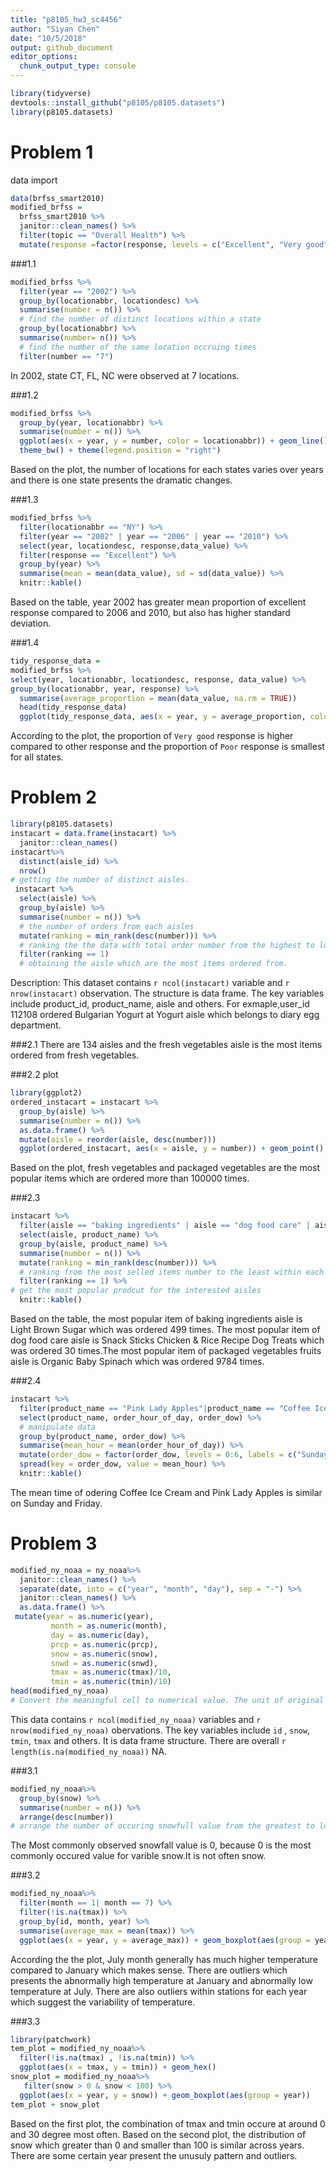```yaml
---
title: "p8105_hw3_sc4456"
author: "Siyan Chen"
date: "10/5/2018"
output: github_document
editor_options: 
  chunk_output_type: console
---
```


```r
library(tidyverse)
devtools::install_github("p8105/p8105.datasets")
library(p8105.datasets)

```

# Problem 1
data import
```r
data(brfss_smart2010) 
modified_brfss = 
  brfss_smart2010 %>% 
  janitor::clean_names() %>% 
  filter(topic == "Overall Health") %>% 
  mutate(response =factor(response, levels = c("Excellent", "Very good", "Good", "Fair", "Poor"))) %>% arrange(response)


```

###1.1
```r
modified_brfss %>% 
  filter(year == "2002") %>% 
  group_by(locationabbr, locationdesc) %>% 
  summarise(number = n()) %>%
  # find the number of distinct locations within a state
  group_by(locationabbr) %>% 
  summarise(number= n()) %>% 
  # find the number of the same location occruing times
  filter(number == "7") 
```

In 2002, state CT, FL, NC were observed at 7 locations.

###1.2
```r
modified_brfss %>% 
  group_by(year, locationabbr) %>% 
  summarise(number = n()) %>% 
  ggplot(aes(x = year, y = number, color = locationabbr)) + geom_line()+
  theme_bw() + theme(legend.position = "right")
```

Based on the plot, the number of locations for each states varies over years and there is one state presents the dramatic changes. 

###1.3
```r
modified_brfss %>% 
  filter(locationabbr == "NY") %>% 
  filter(year == "2002" | year == "2006" | year == "2010") %>%
  select(year, locationdesc, response,data_value) %>% 
  filter(response == "Excellent") %>% 
  group_by(year) %>% 
  summarise(mean = mean(data_value), sd = sd(data_value)) %>% 
  knitr::kable()
```

Based on the table, year 2002 has greater mean proportion of excellent response compared to 2006 and 2010, but also has higher standard deviation. 

###1.4
```r
tidy_response_data =
modified_brfss %>% 
select(year, locationabbr, locationdesc, response, data_value) %>% 
group_by(locationabbr, year, response) %>% 
  summarise(average_proportion = mean(data_value, na.rm = TRUE)) 
  head(tidy_response_data)
  ggplot(tidy_response_data, aes(x = year, y = average_proportion, color = locationabbr)) + geom_point() + facet_grid(~response) + labs(y = "Average Proportion %")
```

According to the plot, the proportion of `Very good` response is higher compared to other response and the proportion of `Poor` response is smallest for all states. 


# Problem 2
```r
library(p8105.datasets)
instacart = data.frame(instacart) %>%
  janitor::clean_names() 
instacart%>% 
  distinct(aisle_id) %>% 
  nrow()
# getting the number of distinct aisles.
 instacart %>% 
  select(aisle) %>% 
  group_by(aisle) %>% 
  summarise(number = n()) %>% 
  # the number of orders from each aisles 
  mutate(ranking = min_rank(desc(number))) %>% 
  # ranking the the data with total order number from the highest to lowest
  filter(ranking == 1)
  # obtaining the aisle which are the most items ordered from.
```

Description: This dataset contains `r ncol(instacart)` variable and `r nrow(instacart)` observation. The structure is data frame. The key variables include product_id, product_name, aisle and others. For exmaple,user_id 112108 ordered Bulgarian Yogurt at Yogurt aisle which belongs to diary egg department.

###2.1 
There are 134 aisles and the fresh vegetables aisle is the most items ordered from fresh vegetables.

###2.2 plot

```r
library(ggplot2)
ordered_instacart = instacart %>% 
  group_by(aisle) %>% 
  summarise(number = n()) %>% 
  as.data.frame() %>% 
  mutate(aisle = reorder(aisle, desc(number))) 
  ggplot(ordered_instacart, aes(x = aisle, y = number)) + geom_point() + theme(axis.text.x = element_text(angle = 90, hjust = 1))

```

Based on the plot, fresh vegetables and packaged vegetables are the most popular items which are ordered more than 100000 times. 

###2.3
```r
instacart %>% 
  filter(aisle == "baking ingredients" | aisle == "dog food care" | aisle =="packaged vegetables fruits" ) %>% 
  select(aisle, product_name) %>% 
  group_by(aisle, product_name) %>% 
  summarise(number = n()) %>% 
  mutate(ranking = min_rank(desc(number))) %>% 
  # ranking from the most selled items number to the least within each aisle
  filter(ranking == 1) %>% 
# get the most popular prodcut for the interested aisles
  knitr::kable()
```

Based on the table, the most popular item of baking ingredients aisle is Light Brown Sugar which was ordered 499 times. The most popular item of dog food care aisle is Snack Sticks Chicken & Rice Recipe Dog Treats which was ordered 30 times.The most popular item of packaged vegetables fruits aisle is Organic Baby Spinach which was ordered 9784 times.

###2.4 

```r
instacart %>% 
  filter(product_name == "Pink Lady Apples"|product_name == "Coffee Ice Cream") %>% 
  select(product_name, order_hour_of_day, order_dow) %>% 
  # manipulate data
  group_by(product_name, order_dow) %>% 
  summarise(mean_hour = mean(order_hour_of_day)) %>% 
  mutate(order_dow = factor(order_dow, levels = 0:6, labels = c("Sunday", "Monday", "Tuesday", "Wednesday", "Thursday", "Friday", "Saturday"))) %>% 
  spread(key = order_dow, value = mean_hour) %>% 
  knitr::kable()
```

The mean time of odering Coffee Ice Cream and Pink Lady Apples is similar on Sunday and Friday.

# Problem 3
```r
modified_ny_noaa = ny_noaa%>% 
  janitor::clean_names() %>% 
  separate(date, into = c("year", "month", "day"), sep = "-") %>% 
  janitor::clean_names() %>% 
  as.data.frame() %>% 
 mutate(year = as.numeric(year), 
         month = as.numeric(month),
         day = as.numeric(day),
         prcp = as.numeric(prcp),
         snow = as.numeric(snow),
         snwd = as.numeric(snwd),
         tmax = as.numeric(tmax)/10, 
         tmin = as.numeric(tmin)/10)
head(modified_ny_noaa)
# Convert the meaningful cell to numerical value. The unit of original data contains tenths of degrees Cº and I convert it to degrees Cº by dividing 10.
```

This data contains `r ncol(modified_ny_noaa)` variables and `r nrow(modified_ny_noaa)` obervations. The key variables include `id` , `snow`, `tmin`, `tmax` and others. It is data frame structure. There are overall `r length(is.na(modified_ny_noaa))` NA. 

###3.1

```r
modified_ny_noaa%>% 
  group_by(snow) %>% 
  summarise(number = n()) %>% 
  arrange(desc(number))
# arrange the number of occuring snowfull value from the greatest to lowest and 0 is the most commonly occured
```

The Most commonly observed snowfall value is 0, because 0 is the most commonly occured value for varible snow.It is not often snow.


###3.2

```r
modified_ny_noaa%>% 
  filter(month == 1| month == 7) %>% 
  filter(!is.na(tmax)) %>% 
  group_by(id, month, year) %>% 
  summarise(average_max = mean(tmax)) %>% 
  ggplot(aes(x = year, y = average_max)) + geom_boxplot(aes(group = year)) + facet_grid(~month) 
```

According the the plot, July month generally has much higher temperature compared to January which makes sense. There are outliers which presents the abnormally high temperature at January and abnormally low temperature at July. There are also outliers within stations for each year which suggest the variability of temperature.

###3.3
```r
library(patchwork)
tem_plot = modified_ny_noaa%>% 
  filter(!is.na(tmax) , !is.na(tmin)) %>% 
  ggplot(aes(x = tmax, y = tmin)) + geom_hex() 
snow_plot = modified_ny_noaa%>% 
   filter(snow > 0 & snow < 100) %>% 
  ggplot(aes(x = year, y = snow)) + geom_boxplot(aes(group = year)) 
tem_plot + snow_plot
```

Based on the first plot, the combination of tmax and tmin occure at around 0 and 30 degree most often. Based on the second plot, the distribution of snow which greater than 0 and smaller than 100 is similar across years. There are some certain year present the unusuly pattern and outliers.












